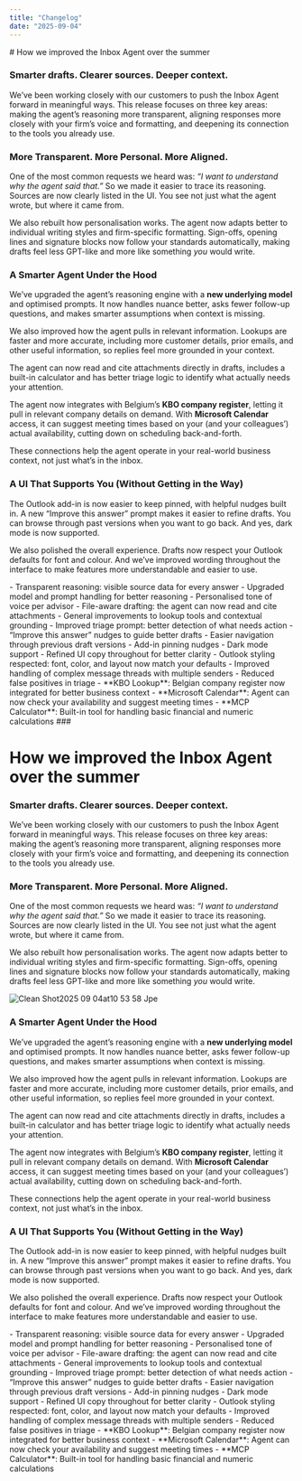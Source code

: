 ```yaml
---
title: "Changelog"
date: "2025-09-04"
---
```


<Update label="09/04/2025" description="">
  # How we improved the Inbox Agent over the summer

  ### **Smarter drafts. Clearer sources. Deeper context.**

  We’ve been working closely with our customers to push the Inbox Agent forward in meaningful ways. This release focuses on three key areas: making the agent’s reasoning more transparent, aligning responses more closely with your firm’s voice and formatting, and deepening its connection to the tools you already use.

  ### **More Transparent. More Personal. More Aligned.**

  One of the most common requests we heard was: _“I want to understand why the agent said that.”_ So we made it easier to trace its reasoning. Sources are now clearly listed in the UI. You see not just what the agent wrote, but where it came from.

  We also rebuilt how personalisation works. The agent now adapts better to individual writing styles and firm-specific formatting. Sign-offs, opening lines and signature blocks now follow your standards automatically, making drafts feel less GPT-like and more like something _you_ would write.

  ### **A Smarter Agent Under the Hood**

  We’ve upgraded the agent’s reasoning engine with a **new underlying model** and optimised prompts. It now handles nuance better, asks fewer follow-up questions, and makes smarter assumptions when context is missing.

  We also improved how the agent pulls in relevant information. Lookups are faster and more accurate, including more customer details, prior emails, and other useful information, so replies feel more grounded in your context.

  The agent can now read and cite attachments directly in drafts, includes a built-in calculator and has better triage logic to identify what actually needs your attention.

  The agent now integrates with Belgium’s **KBO company register**, letting it pull in relevant company details on demand. With **Microsoft Calendar** access, it can suggest meeting times based on your (and your colleagues’) actual availability, cutting down on scheduling back-and-forth.

  These connections help the agent operate in your real-world business context, not just what’s in the inbox.

  ### **A UI That Supports You (Without Getting in the Way)**

  The Outlook add-in is now easier to keep pinned, with helpful nudges built in. A new “Improve this answer” prompt makes it easier to refine drafts. You can browse through past versions when you want to go back. And yes, dark mode is now supported.

  We also polished the overall experience. Drafts now respect your Outlook defaults for font and colour. And we’ve improved wording throughout the interface to make features more understandable and easier to use.

  <Accordion title="Improvements">
    - Transparent reasoning: visible source data for every answer
    - Upgraded model and prompt handling for better reasoning
    - Personalised tone of voice per advisor
    - File-aware drafting: the agent can now read and cite attachments
    - General improvements to lookup tools and contextual grounding
    - Improved triage prompt: better detection of what needs action
    - “Improve this answer” nudges to guide better drafts
    - Easier navigation through previous draft versions
    - Add-in pinning nudges
    - Dark mode support
    - Refined UI copy throughout for better clarity
  </Accordion>
  <Accordion title="Fixes">
    - Outlook styling respected: font, color, and layout now match your defaults
    - Improved handling of complex message threads with multiple senders
    - Reduced false positives in triage
  </Accordion>
  <Accordion title="Connections">
    - **KBO Lookup**: Belgian company register now integrated for better business context
    - **Microsoft Calendar**: Agent can now check your availability and suggest meeting times
    - **MCP Calculator**: Built-in tool for handling basic financial and numeric calculations
  </Accordion>
  ### 
</Update>


# How we improved the Inbox Agent over the summer

### **Smarter drafts. Clearer sources. Deeper context.**

We’ve been working closely with our customers to push the Inbox Agent forward in meaningful ways. This release focuses on three key areas: making the agent’s reasoning more transparent, aligning responses more closely with your firm’s voice and formatting, and deepening its connection to the tools you already use.

### **More Transparent. More Personal. More Aligned.**

One of the most common requests we heard was: _“I want to understand why the agent said that.”_ So we made it easier to trace its reasoning. Sources are now clearly listed in the UI. You see not just what the agent wrote, but where it came from.

We also rebuilt how personalisation works. The agent now adapts better to individual writing styles and firm-specific formatting. Sign-offs, opening lines and signature blocks now follow your standards automatically, making drafts feel less GPT-like and more like something _you_ would write.

![Clean Shot2025 09 04at10 53 58 Jpe](/images/CleanShot2025-09-04at10.53.58.jpeg)

### **A Smarter Agent Under the Hood**

We’ve upgraded the agent’s reasoning engine with a **new underlying model** and optimised prompts. It now handles nuance better, asks fewer follow-up questions, and makes smarter assumptions when context is missing.

We also improved how the agent pulls in relevant information. Lookups are faster and more accurate, including more customer details, prior emails, and other useful information, so replies feel more grounded in your context.

The agent can now read and cite attachments directly in drafts, includes a built-in calculator and has better triage logic to identify what actually needs your attention.

The agent now integrates with Belgium’s **KBO company register**, letting it pull in relevant company details on demand. With **Microsoft Calendar** access, it can suggest meeting times based on your (and your colleagues’) actual availability, cutting down on scheduling back-and-forth.

These connections help the agent operate in your real-world business context, not just what’s in the inbox.

### **A UI That Supports You (Without Getting in the Way)**

The Outlook add-in is now easier to keep pinned, with helpful nudges built in. A new “Improve this answer” prompt makes it easier to refine drafts. You can browse through past versions when you want to go back. And yes, dark mode is now supported.

We also polished the overall experience. Drafts now respect your Outlook defaults for font and colour. And we’ve improved wording throughout the interface to make features more understandable and easier to use.

<Accordion title="Improvements">
  - Transparent reasoning: visible source data for every answer
  - Upgraded model and prompt handling for better reasoning
  - Personalised tone of voice per advisor
  - File-aware drafting: the agent can now read and cite attachments
  - General improvements to lookup tools and contextual grounding
  - Improved triage prompt: better detection of what needs action
  - “Improve this answer” nudges to guide better drafts
  - Easier navigation through previous draft versions
  - Add-in pinning nudges
  - Dark mode support
  - Refined UI copy throughout for better clarity
</Accordion>

<Accordion title="Fixes">
  - Outlook styling respected: font, color, and layout now match your defaults
  - Improved handling of complex message threads with multiple senders
  - Reduced false positives in triage
</Accordion>

<Accordion title="Connections">
  - **KBO Lookup**: Belgian company register now integrated for better business context
  - **Microsoft Calendar**: Agent can now check your availability and suggest meeting times
  - **MCP Calculator**: Built-in tool for handling basic financial and numeric calculations
</Accordion>